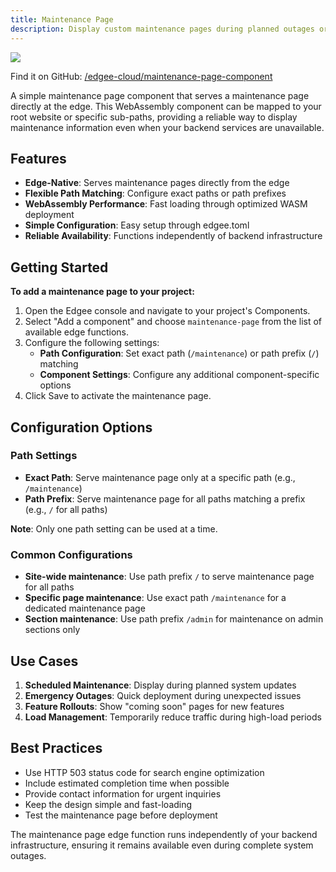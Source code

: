 ```yaml
---
title: Maintenance Page
description: Display custom maintenance pages during planned outages or system updates, **powered by edge functions**.
---
```


<img src="/images/banners/maintenance-page.png" className="rounded-lg" noZoom />


<EdgeeSdk />

Find it on GitHub: [<Icon icon="github" iconType="solid" /> /edgee-cloud/maintenance-page-component](https://github.com/edgee-cloud/maintenance-page-component)

A simple maintenance page component that serves a maintenance page directly at the edge. This WebAssembly component can be mapped to your root website or specific sub-paths, providing a reliable way to display maintenance information even when your backend services are unavailable.

## Features

- **Edge-Native**: Serves maintenance pages directly from the edge
- **Flexible Path Matching**: Configure exact paths or path prefixes
- **WebAssembly Performance**: Fast loading through optimized WASM deployment
- **Simple Configuration**: Easy setup through edgee.toml
- **Reliable Availability**: Functions independently of backend infrastructure

## Getting Started

**To add a maintenance page to your project:**

1. Open the Edgee console and navigate to your project's Components.
2. Select "Add a component" and choose `maintenance-page` from the list of available edge functions.
3. Configure the following settings:
   - **Path Configuration**: Set exact path (`/maintenance`) or path prefix (`/`) matching
   - **Component Settings**: Configure any additional component-specific options
4. Click Save to activate the maintenance page.

## Configuration Options

### Path Settings
- **Exact Path**: Serve maintenance page only at a specific path (e.g., `/maintenance`)
- **Path Prefix**: Serve maintenance page for all paths matching a prefix (e.g., `/` for all paths)

**Note**: Only one path setting can be used at a time.

### Common Configurations
- **Site-wide maintenance**: Use path prefix `/` to serve maintenance page for all paths
- **Specific page maintenance**: Use exact path `/maintenance` for a dedicated maintenance page
- **Section maintenance**: Use path prefix `/admin` for maintenance on admin sections only


## Use Cases

1. **Scheduled Maintenance**: Display during planned system updates
2. **Emergency Outages**: Quick deployment during unexpected issues
3. **Feature Rollouts**: Show "coming soon" pages for new features
4. **Load Management**: Temporarily reduce traffic during high-load periods

## Best Practices

- Use HTTP 503 status code for search engine optimization
- Include estimated completion time when possible
- Provide contact information for urgent inquiries
- Keep the design simple and fast-loading
- Test the maintenance page before deployment

<Note>
  The maintenance page edge function runs independently of your backend infrastructure, 
  ensuring it remains available even during complete system outages.
</Note>